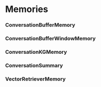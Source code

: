 # Memories

### ConversationBufferMemory

### ConversationBufferWindowMemory

### ConversationKGMemory

### ConversationSummary

### VectorRetrieverMemory
